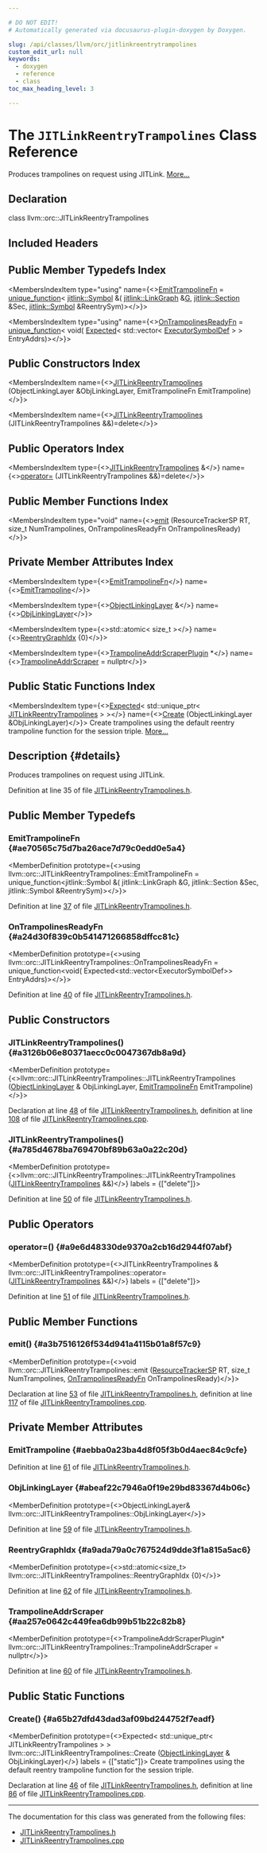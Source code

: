 ```yaml
---

# DO NOT EDIT!
# Automatically generated via docusaurus-plugin-doxygen by Doxygen.

slug: /api/classes/llvm/orc/jitlinkreentrytrampolines
custom_edit_url: null
keywords:
  - doxygen
  - reference
  - class
toc_max_heading_level: 3

---
```





# The `JITLinkReentryTrampolines` Class Reference

<DoxygenPage pluginConfig={pluginConfig}>

Produces trampolines on request using JITLink. <a href="#details">More...</a>

## Declaration

<CodeBlock>class llvm::orc::JITLinkReentryTrampolines</CodeBlock>

## Included Headers

<IncludesList>
<IncludesListItem
  filePath="llvm/ExecutionEngine/Orc/JITLinkReentryTrampolines.h"
  permalink="/docs/api/files/include/include/llvm/include/llvm/executionengine/include/llvm/executionengine/orc/jitlinkreentrytrampolines-h"
  isLocal="true" />
</IncludesList>

## Public Member Typedefs Index

<MembersIndex>

<MembersIndexItem
  type="using"
  name={<><a href="#ae70565c75d7ba26ace7d79c0edd0e5a4">EmitTrampolineFn</a> = <a href="/docs/api/classes/llvm/unique-function">unique&#95;function</a>&lt; <a href="/docs/api/classes/llvm/jitlink/symbol">jitlink::Symbol</a> &amp;( <a href="/docs/api/classes/llvm/jitlink/linkgraph">jitlink::LinkGraph</a> &amp;<a href="/docs/api/files/lib/lib/support/md5-cpp/#ad96b7cf3182ce2ba85e5a7a93b12c441">G</a>, <a href="/docs/api/classes/llvm/jitlink/section">jitlink::Section</a> &amp;Sec, <a href="/docs/api/classes/llvm/jitlink/symbol">jitlink::Symbol</a> &amp;ReentrySym)&gt;</>}>
</MembersIndexItem>

<MembersIndexItem
  type="using"
  name={<><a href="#a24d30f839c0b541471266858dffcc81c">OnTrampolinesReadyFn</a> = <a href="/docs/api/classes/llvm/unique-function">unique&#95;function</a>&lt; void( <a href="/docs/api/classes/llvm/expected">Expected</a>&lt; std::vector&lt; <a href="/docs/api/classes/llvm/orc/executorsymboldef">ExecutorSymbolDef</a> &gt; &gt; EntryAddrs)&gt;</>}>
</MembersIndexItem>

</MembersIndex>

## Public Constructors Index

<MembersIndex>

<MembersIndexItem
  name={<><a href="#a3126b06e80371aecc0c0047367db8a9d">JITLinkReentryTrampolines</a> (ObjectLinkingLayer &amp;ObjLinkingLayer, EmitTrampolineFn EmitTrampoline)</>}>
</MembersIndexItem>

<MembersIndexItem
  name={<><a href="#a785d4678ba769470bf89b63a0a22c20d">JITLinkReentryTrampolines</a> (JITLinkReentryTrampolines &amp;&amp;)=delete</>}>
</MembersIndexItem>

</MembersIndex>

## Public Operators Index

<MembersIndex>

<MembersIndexItem
  type={<><a href="/docs/api/classes/llvm/orc/jitlinkreentrytrampolines">JITLinkReentryTrampolines</a> &amp;</>}
  name={<><a href="#a9e6d48330de9370a2cb16d2944f07abf">operator=</a> (JITLinkReentryTrampolines &amp;&amp;)=delete</>}>
</MembersIndexItem>

</MembersIndex>

## Public Member Functions Index

<MembersIndex>

<MembersIndexItem
  type="void"
  name={<><a href="#a3b7516126f534d941a4115b01a8f57c9">emit</a> (ResourceTrackerSP RT, size&#95;t NumTrampolines, OnTrampolinesReadyFn OnTrampolinesReady)</>}>
</MembersIndexItem>

</MembersIndex>

## Private Member Attributes Index

<MembersIndex>

<MembersIndexItem
  type={<><a href="#ae70565c75d7ba26ace7d79c0edd0e5a4">EmitTrampolineFn</a></>}
  name={<><a href="#aebba0a23ba4d8f05f3b0d4aec84c9cfe">EmitTrampoline</a></>}>
</MembersIndexItem>

<MembersIndexItem
  type={<><a href="/docs/api/classes/llvm/orc/objectlinkinglayer">ObjectLinkingLayer</a> &amp;</>}
  name={<><a href="#abeaf22c7946a0f19e29bd83367d4b06c">ObjLinkingLayer</a></>}>
</MembersIndexItem>

<MembersIndexItem
  type={<>std::atomic&lt; size&#95;t &gt;</>}
  name={<><a href="#a9ada79a0c767524d9dde3f1a815a5ac6">ReentryGraphIdx</a> &#123;0&#125;</>}>
</MembersIndexItem>

<MembersIndexItem
  type={<><a href="/docs/api/classes/llvm/orc/jitlinkreentrytrampolines/trampolineaddrscraperplugin">TrampolineAddrScraperPlugin</a> &#42;</>}
  name={<><a href="#aa257e0642c449fea6db99b51b22c82b8">TrampolineAddrScraper</a> = nullptr</>}>
</MembersIndexItem>

</MembersIndex>

## Public Static Functions Index

<MembersIndex>

<MembersIndexItem
  type={<><a href="/docs/api/classes/llvm/expected">Expected</a>&lt; std::unique&#95;ptr&lt; <a href="/docs/api/classes/llvm/orc/jitlinkreentrytrampolines">JITLinkReentryTrampolines</a> &gt; &gt;</>}
  name={<><a href="#a65b27dfd43dad3af09bd244752f7eadf">Create</a> (ObjectLinkingLayer &amp;ObjLinkingLayer)</>}>
Create trampolines using the default reentry trampoline function for the session triple. <a href="#a65b27dfd43dad3af09bd244752f7eadf">More...</a>
</MembersIndexItem>

</MembersIndex>

## Description {#details}

Produces trampolines on request using JITLink.

Definition at line 35 of file <a href="/docs/api/files/include/include/llvm/include/llvm/executionengine/include/llvm/executionengine/orc/jitlinkreentrytrampolines-h">JITLinkReentryTrampolines.h</a>.

<SectionDefinition>

## Public Member Typedefs

### EmitTrampolineFn {#ae70565c75d7ba26ace7d79c0edd0e5a4}

<MemberDefinition
  prototype={<>using llvm::orc::JITLinkReentryTrampolines::EmitTrampolineFn =  unique&#95;function&lt;jitlink::Symbol &amp;(
      jitlink::LinkGraph &amp;G, jitlink::Section &amp;Sec,
      jitlink::Symbol &amp;ReentrySym)&gt;</>}>

Definition at line <a href="/docs/api/files/include/include/llvm/include/llvm/executionengine/include/llvm/executionengine/orc/jitlinkreentrytrampolines-h/#l00037">37</a> of file <a href="/docs/api/files/include/include/llvm/include/llvm/executionengine/include/llvm/executionengine/orc/jitlinkreentrytrampolines-h">JITLinkReentryTrampolines.h</a>.
</MemberDefinition>

### OnTrampolinesReadyFn {#a24d30f839c0b541471266858dffcc81c}

<MemberDefinition
  prototype={<>using llvm::orc::JITLinkReentryTrampolines::OnTrampolinesReadyFn =  unique&#95;function&lt;void(
      Expected&lt;std::vector&lt;ExecutorSymbolDef&gt;&gt; EntryAddrs)&gt;</>}>

Definition at line <a href="/docs/api/files/include/include/llvm/include/llvm/executionengine/include/llvm/executionengine/orc/jitlinkreentrytrampolines-h/#l00040">40</a> of file <a href="/docs/api/files/include/include/llvm/include/llvm/executionengine/include/llvm/executionengine/orc/jitlinkreentrytrampolines-h">JITLinkReentryTrampolines.h</a>.
</MemberDefinition>

</SectionDefinition>

<SectionDefinition>

## Public Constructors

### JITLinkReentryTrampolines() {#a3126b06e80371aecc0c0047367db8a9d}

<MemberDefinition
  prototype={<>llvm::orc::JITLinkReentryTrampolines::JITLinkReentryTrampolines (<a href="/docs/api/classes/llvm/orc/objectlinkinglayer">ObjectLinkingLayer</a> &amp; ObjLinkingLayer, <a href="#ae70565c75d7ba26ace7d79c0edd0e5a4">EmitTrampolineFn</a> EmitTrampoline)</>}>

Declaration at line <a href="/docs/api/files/include/include/llvm/include/llvm/executionengine/include/llvm/executionengine/orc/jitlinkreentrytrampolines-h/#l00048">48</a> of file <a href="/docs/api/files/include/include/llvm/include/llvm/executionengine/include/llvm/executionengine/orc/jitlinkreentrytrampolines-h">JITLinkReentryTrampolines.h</a>, definition at line <a href="/docs/api/files/lib/lib/executionengine/lib/executionengine/orc/jitlinkreentrytrampolines-cpp/#l00108">108</a> of file <a href="/docs/api/files/lib/lib/executionengine/lib/executionengine/orc/jitlinkreentrytrampolines-cpp">JITLinkReentryTrampolines.cpp</a>.
</MemberDefinition>

### JITLinkReentryTrampolines() {#a785d4678ba769470bf89b63a0a22c20d}

<MemberDefinition
  prototype={<>llvm::orc::JITLinkReentryTrampolines::JITLinkReentryTrampolines (<a href="/docs/api/classes/llvm/orc/jitlinkreentrytrampolines">JITLinkReentryTrampolines</a> &amp;&amp;)</>}
  labels = {["delete"]}>

Definition at line <a href="/docs/api/files/include/include/llvm/include/llvm/executionengine/include/llvm/executionengine/orc/jitlinkreentrytrampolines-h/#l00050">50</a> of file <a href="/docs/api/files/include/include/llvm/include/llvm/executionengine/include/llvm/executionengine/orc/jitlinkreentrytrampolines-h">JITLinkReentryTrampolines.h</a>.
</MemberDefinition>

</SectionDefinition>

<SectionDefinition>

## Public Operators

### operator=() {#a9e6d48330de9370a2cb16d2944f07abf}

<MemberDefinition
  prototype={<>JITLinkReentryTrampolines &amp; llvm::orc::JITLinkReentryTrampolines::operator= (<a href="/docs/api/classes/llvm/orc/jitlinkreentrytrampolines">JITLinkReentryTrampolines</a> &amp;&amp;)</>}
  labels = {["delete"]}>

Definition at line <a href="/docs/api/files/include/include/llvm/include/llvm/executionengine/include/llvm/executionengine/orc/jitlinkreentrytrampolines-h/#l00051">51</a> of file <a href="/docs/api/files/include/include/llvm/include/llvm/executionengine/include/llvm/executionengine/orc/jitlinkreentrytrampolines-h">JITLinkReentryTrampolines.h</a>.
</MemberDefinition>

</SectionDefinition>

<SectionDefinition>

## Public Member Functions

### emit() {#a3b7516126f534d941a4115b01a8f57c9}

<MemberDefinition
  prototype={<>void llvm::orc::JITLinkReentryTrampolines::emit (<a href="/docs/api/namespaces/llvm/orc/#a25b487d71ccd2a8f38131e2b21c5d612">ResourceTrackerSP</a> RT, size&#95;t NumTrampolines, <a href="#a24d30f839c0b541471266858dffcc81c">OnTrampolinesReadyFn</a> OnTrampolinesReady)</>}>

Declaration at line <a href="/docs/api/files/include/include/llvm/include/llvm/executionengine/include/llvm/executionengine/orc/jitlinkreentrytrampolines-h/#l00053">53</a> of file <a href="/docs/api/files/include/include/llvm/include/llvm/executionengine/include/llvm/executionengine/orc/jitlinkreentrytrampolines-h">JITLinkReentryTrampolines.h</a>, definition at line <a href="/docs/api/files/lib/lib/executionengine/lib/executionengine/orc/jitlinkreentrytrampolines-cpp/#l00117">117</a> of file <a href="/docs/api/files/lib/lib/executionengine/lib/executionengine/orc/jitlinkreentrytrampolines-cpp">JITLinkReentryTrampolines.cpp</a>.
</MemberDefinition>

</SectionDefinition>

<SectionDefinition>

## Private Member Attributes

### EmitTrampoline {#aebba0a23ba4d8f05f3b0d4aec84c9cfe}

<MemberDefinition
  prototype="EmitTrampolineFn llvm::orc::JITLinkReentryTrampolines::EmitTrampoline">

Definition at line <a href="/docs/api/files/include/include/llvm/include/llvm/executionengine/include/llvm/executionengine/orc/jitlinkreentrytrampolines-h/#l00061">61</a> of file <a href="/docs/api/files/include/include/llvm/include/llvm/executionengine/include/llvm/executionengine/orc/jitlinkreentrytrampolines-h">JITLinkReentryTrampolines.h</a>.
</MemberDefinition>

### ObjLinkingLayer {#abeaf22c7946a0f19e29bd83367d4b06c}

<MemberDefinition
  prototype={<>ObjectLinkingLayer&amp; llvm::orc::JITLinkReentryTrampolines::ObjLinkingLayer</>}>

Definition at line <a href="/docs/api/files/include/include/llvm/include/llvm/executionengine/include/llvm/executionengine/orc/jitlinkreentrytrampolines-h/#l00059">59</a> of file <a href="/docs/api/files/include/include/llvm/include/llvm/executionengine/include/llvm/executionengine/orc/jitlinkreentrytrampolines-h">JITLinkReentryTrampolines.h</a>.
</MemberDefinition>

### ReentryGraphIdx {#a9ada79a0c767524d9dde3f1a815a5ac6}

<MemberDefinition
  prototype={<>std::atomic&lt;size&#95;t&gt; llvm::orc::JITLinkReentryTrampolines::ReentryGraphIdx &#123;0&#125;</>}>

Definition at line <a href="/docs/api/files/include/include/llvm/include/llvm/executionengine/include/llvm/executionengine/orc/jitlinkreentrytrampolines-h/#l00062">62</a> of file <a href="/docs/api/files/include/include/llvm/include/llvm/executionengine/include/llvm/executionengine/orc/jitlinkreentrytrampolines-h">JITLinkReentryTrampolines.h</a>.
</MemberDefinition>

### TrampolineAddrScraper {#aa257e0642c449fea6db99b51b22c82b8}

<MemberDefinition
  prototype={<>TrampolineAddrScraperPlugin&#42; llvm::orc::JITLinkReentryTrampolines::TrampolineAddrScraper = nullptr</>}>

Definition at line <a href="/docs/api/files/include/include/llvm/include/llvm/executionengine/include/llvm/executionengine/orc/jitlinkreentrytrampolines-h/#l00060">60</a> of file <a href="/docs/api/files/include/include/llvm/include/llvm/executionengine/include/llvm/executionengine/orc/jitlinkreentrytrampolines-h">JITLinkReentryTrampolines.h</a>.
</MemberDefinition>

</SectionDefinition>

<SectionDefinition>

## Public Static Functions

### Create() {#a65b27dfd43dad3af09bd244752f7eadf}

<MemberDefinition
  prototype={<>Expected&lt; std::unique&#95;ptr&lt; JITLinkReentryTrampolines &gt; &gt; llvm::orc::JITLinkReentryTrampolines::Create (<a href="/docs/api/classes/llvm/orc/objectlinkinglayer">ObjectLinkingLayer</a> &amp; ObjLinkingLayer)</>}
  labels = {["static"]}>
Create trampolines using the default reentry trampoline function for the session triple.

Declaration at line <a href="/docs/api/files/include/include/llvm/include/llvm/executionengine/include/llvm/executionengine/orc/jitlinkreentrytrampolines-h/#l00046">46</a> of file <a href="/docs/api/files/include/include/llvm/include/llvm/executionengine/include/llvm/executionengine/orc/jitlinkreentrytrampolines-h">JITLinkReentryTrampolines.h</a>, definition at line <a href="/docs/api/files/lib/lib/executionengine/lib/executionengine/orc/jitlinkreentrytrampolines-cpp/#l00086">86</a> of file <a href="/docs/api/files/lib/lib/executionengine/lib/executionengine/orc/jitlinkreentrytrampolines-cpp">JITLinkReentryTrampolines.cpp</a>.
</MemberDefinition>

</SectionDefinition>

<hr/>

The documentation for this class was generated from the following files:

<ul>
<li><a href="/docs/api/files/include/include/llvm/include/llvm/executionengine/include/llvm/executionengine/orc/jitlinkreentrytrampolines-h">JITLinkReentryTrampolines.h</a></li>
<li><a href="/docs/api/files/lib/lib/executionengine/lib/executionengine/orc/jitlinkreentrytrampolines-cpp">JITLinkReentryTrampolines.cpp</a></li>
</ul>

</DoxygenPage>
